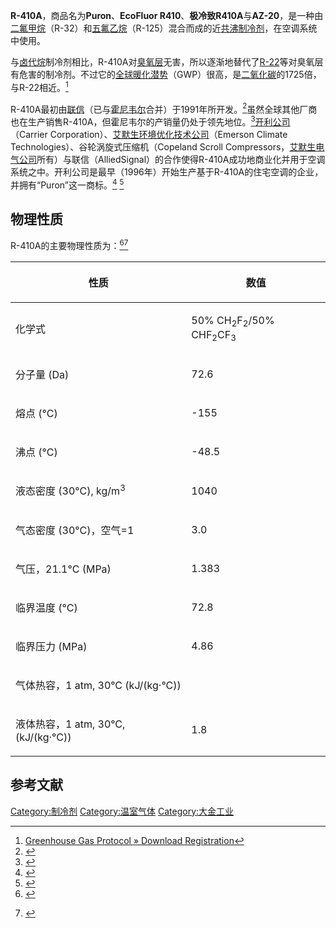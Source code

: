 '''R-410A'''，商品名为'''Puron'''、'''EcoFluor R410'''、'''极冷致R410A'''与'''AZ-20'''，是一种由[[二氟甲烷|二氟甲烷]]（R-32）和[[五氟乙烷|五氟乙烷]]（R-125）混合而成的近[[共沸|共沸]][[制冷剂|制冷剂]]，在空调系统中使用。

与[[卤代烷|卤代烷]]制冷剂相比，R-410A对[[臭氧层|臭氧层]]无害，所以逐渐地替代了[[R-22|R-22]]等对臭氧层有危害的制冷剂。不过它的[[全球暖化潜势|全球暖化潜势]]（GWP）很高，是[[二氧化碳|二氧化碳]]的1725倍，与R-22相近。<ref>[http://www.ghgprotocol.org/downloads/calcs/hfc-cfc.pdf Greenhouse Gas Protocol » Download Registration<!-- Bot generated title -->]{{dead link|date=2017年11月 |bot=InternetArchiveBot |fix-attempted=yes }}</ref>

R-410A最初由[[联信|联信]]（已与[[霍尼韦尔|霍尼韦尔]]合并）于1991年所开发。<ref>{{Cite web |url=http://www51.honeywell.com/sm/410a/about-us/az-story.html |title=AZ-20 Story - About R-410A - R-410A - Honeywell AZ-20 Refrigerant<!-- Bot generated title --> |accessdate=2011-12-24 |archive-date=2007-11-16 |archive-url=https://web.archive.org/web/20071116102632/http://www51.honeywell.com/sm/410a/about-us/az-story.html |dead-url=no }}</ref>虽然全球其他厂商也在生产销售R-410A，但霍尼韦尔的产销量仍处于领先地位。<ref>{{Cite web |url=http://www51.honeywell.com/sm/410a/certification.html |title=Certification - R-410A - Honeywell AZ-20 Refrigerant<!-- Bot generated title --> |accessdate=2011-12-24 |archive-date=2007-11-25 |archive-url=https://web.archive.org/web/20071125165203/http://www51.honeywell.com/sm/410a/certification.html |dead-url=no }}</ref>[[开利公司|开利公司]]（Carrier Corporation）、[[艾默生环境优化技术公司|艾默生环境优化技术公司]]（Emerson Climate Technologies）、谷轮涡旋式压缩机（Copeland Scroll Compressors，[[艾默生电气公司|艾默生电气公司]]所有）与联信（AlliedSignal）的合作使得R-410A成功地商业化并用于空调系统之中。开利公司是最早（1996年）开始生产基于R-410A的住宅空调的企业，并拥有“Puron”这一商标。<ref>{{Cite web |url=http://www.trademarkia.com/puron-the-environmentally-sound-refrigerant-77215886.html |title=存档副本 |accessdate=2011-12-24 |archive-date=2012-10-16 |archive-url=https://web.archive.org/web/20121016192158/http://www.trademarkia.com/puron-the-environmentally-sound-refrigerant-77215886.html |dead-url=no }}</ref> <ref>{{Cite web |url=http://www.commercial.carrier.com/commercial/hvac/general/0,,CLI1_DIV12_ETI9329,00.html |title=存档副本 |accessdate=2011-12-24 |archive-date=2012-03-31 |archive-url=https://web.archive.org/web/20120331092303/http://www.commercial.carrier.com/commercial/hvac/general/0,,CLI1_DIV12_ETI9329,00.html |dead-url=no }}</ref>

== 物理性质 ==
R-410A的主要物理性质为：<ref>{{cite web 
 |title=R-410a Material Safety Data Sheet 
 |publisher=Honeywell International Inc. 
 |url=http://www.honeywell.com/sites/docs/doc19194b8-fb3ebe9312-3e3e4447ab3472a0c2a5e5fdc1e6517d.pdf 
 |accessdate=2009-07-03 
 |deadurl=yes 
 |archiveurl=https://web.archive.org/web/20101011204734/http://www.honeywell.com/sites/docs/doc19194b8-fb3ebe9312-3e3e4447ab3472a0c2a5e5fdc1e6517d.pdf 
 |archivedate=2010-10-11 
 }}</ref><ref>{{cite web | title = Puron Refrigerant R-410a
  | publisher = Carrier Corporation
  | url = http://www.xpedio.carrier.com/idc/groups/public/documents/marketing/811-20066.pdf
  | accessdate = 2009-07-03}} {{Dead link|date=October 2010|bot=H3llBot}}</ref>

{| class="wikitable" border="1"
|-
! 性质
! 数值
|-
| 化学式
| 50% CH<sub>2</sub>F<sub>2</sub>/50% CHF<sub>2</sub>CF<sub>3</sub>
|-
| 分子量 (Da)
| 72.6
|-
| 熔点 (°C)
| -155
|-
| 沸点 (°C)
| -48.5
|-
| 液态密度 (30°C), kg/m<sup>3</sup>
| 1040
|-
| 气态密度 (30°C)，空气=1
| 3.0
|-
| 气压，21.1°C (MPa)
| 1.383
|-
| 临界温度 (°C)
| 72.8
|-
| 临界压力 (MPa)
| 4.86
|-
| 气体热容，1 atm, 30°C (kJ/(kg·°C))
| 
|-
| 液体热容，1 atm, 30°C, (kJ/(kg·°C))
| 1.8
|}

== 参考文献 ==
{{Reflist}}

[[Category:制冷剂|Category:制冷剂]]
[[Category:温室气体|Category:温室气体]]
[[Category:大金工业|Category:大金工业]]